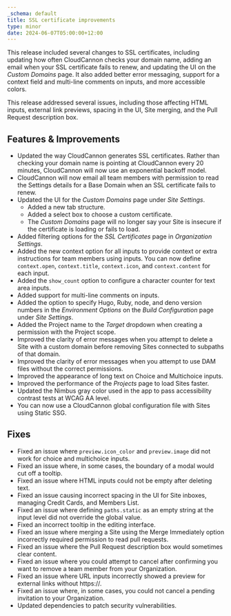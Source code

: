 ```yaml
---
_schema: default
title: SSL certificate improvements
type: minor
date: 2024-06-07T05:00:00+12:00
---
```

This release included several changes to SSL certificates, including updating how often CloudCannon checks your domain name, adding an email when your SSL certificate fails to renew, and updating the UI on the *Custom Domains* page. It also added better error messaging, support for a context field and multi-line comments on inputs, and more accessible colors.

This release addressed several issues, including those affecting HTML inputs, external link previews, spacing in the UI, Site merging, and the Pull Request description box.

## Features & Improvements

* Updated the way CloudCannon generates SSL certificates. Rather than checking your domain name is pointing at CloudCannon every 20 minutes, CloudCannon will now use an exponential backoff model.
* CloudCannon will now email all team members with permission to read the Settings details for a Base Domain when an SSL certificate fails to renew.
* Updated the UI for the *Custom Domains* page under *Site Settings*.
  * Added a new tab structure.
  * Added a select box to choose a custom certificate.
  * The *Custom Domains* page will no longer say your Site is insecure if the certificate is loading or fails to load.
* Added filtering options for the *SSL Certificates* page in *Organization Settings*.
* Added the new context option for all inputs to provide context or extra instructions for team members using inputs. You can now define `context.open`, `context.title`, `context.icon`, and `context.content` for each input.
* Added the `show_count` option to configure a character counter for text area inputs.
* Added support for multi-line comments on inputs.
* Added the option to specify Hugo, Ruby, node, and deno version numbers in the *Environment Options* on the *Build Configuration* page under *Site Settings*.
* Added the Project name to the *Target* dropdown when creating a permission with the Project scope.
* Improved the clarity of error messages when you attempt to delete a Site with a custom domain before removing Sites connected to subpaths of that domain.
* Improved the clarity of error messages when you attempt to use DAM files without the correct permissions.
* Improved the appearance of long text on Choice and Multichoice inputs.
* Improved the performance of the *Projects* page to load Sites faster.
* Updated the Nimbus gray color used in the app to pass accessibility contrast tests at WCAG AA level.
* You can now use a CloudCannon global configuration file with Sites using Static SSG.

## Fixes

* Fixed an issue where `preview.icon_color` and `preview.image` did not work for choice and multichoice inputs.
* Fixed an issue where, in some cases, the boundary of a modal would cut off a tooltip.
* Fixed an issue where HTML inputs could not be empty after deleting text.
* Fixed an issue causing incorrect spacing in the UI for Site inboxes, managing Credit Cards, and Members List.
* Fixed an issue where defining `paths.static` as an empty string at the input level did not override the global value.
* Fixed an incorrect tooltip in the editing interface.
* Fixed an issue where merging a Site using the Merge Immediately option incorrectly required permission to read pull requests.
* Fixed an issue where the Pull Request description box would sometimes clear content.
* Fixed an issue where you could attempt to cancel after confirming you want to remove a team member from your Organization.
* Fixed an issue where URL inputs incorrectly showed a preview for external links without https://.
* Fixed an issue where, in some cases, you could not cancel a pending invitation to your Organization.
* Updated dependencies to patch security vulnerabilities.